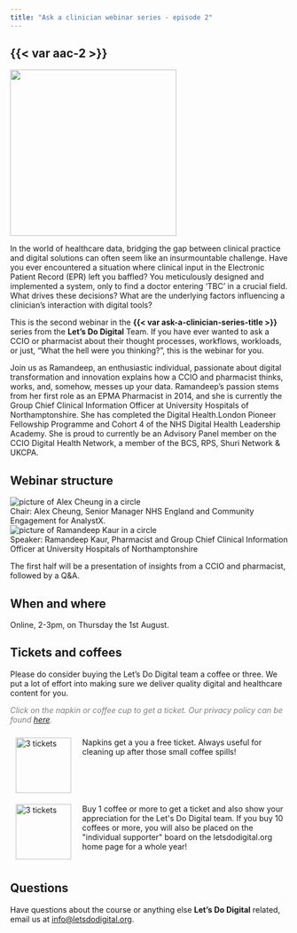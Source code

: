 ```yaml
---
title: "Ask a clinician webinar series - episode 2"
---
```


## {{< var aac-2 >}}

![](/media/drugs-in-a-dish.jpg){height=300px fig-align="center" fig-alt="A pill in each outstretched hand of a male doctor"}

In the world of healthcare data, bridging the gap between clinical practice and digital solutions can often seem like an insurmountable challenge. Have you ever encountered a situation where clinical input in the Electronic Patient Record (EPR) left you baffled? You meticulously designed and implemented a system, only to find a doctor entering 'TBC' in a crucial field. What drives these decisions? What are the underlying factors influencing a clinician's interaction with digital tools?

This is the second webinar in the **{{< var ask-a-clinician-series-title >}}** series from the **Let’s Do Digital** Team. If you have ever wanted to ask a CCIO or pharmacist about their thought processes, workflows, workloads, or just, “What the hell were you thinking?”, this is the webinar for you.

Join us as Ramandeep, an enthusiastic individual, passionate about digital transformation and innovation explains how a CCIO and pharmacist thinks, works, and, somehow, messes up your data. Ramandeep's passion stems from her first role as an EPMA Pharmacist in 2014, and she is currently the Group Chief Clinical Information Officer at University Hospitals of Northamptonshire. She has completed the Digital Health.London Pioneer Fellowship Programme and Cohort 4 of the NHS Digital Health Leadership Academy. She is proud to currently be an Advisory Panel member on the CCIO Digital Health Network, a member of the BCS, RPS, Shuri Network & UKCPA.


## Webinar structure

```{=html}
<div class="agenda-container">
    <div class="agenda-row">
        <div class="agenda-image-container">
            <img src="/media/alex-cheung.png" alt="picture of Alex Cheung in a circle" class="agenda-image">
        </div>
        <div class="agenda-text-container">
            Chair: Alex Cheung, Senior Manager NHS England and Community Engagement for AnalystX.
        </div>
    </div>
</div>
<div class="agenda-container">
    <div class="agenda-row">
        <div class="agenda-image-container">
            <img src="/media/ramandeep-kaur.png" alt="picture of Ramandeep Kaur in a circle" class="agenda-image">
        </div>
        <div class="agenda-text-container">
            Speaker: Ramandeep Kaur, Pharmacist and Group Chief Clinical Information Officer at University Hospitals of Northamptonshire
        </div>
    </div>
</div>
```

The first half will be a presentation of insights from a CCIO and pharmacist, followed by a Q&A.


## When and where

Online, 2-3pm, on Thursday the 1st August.


## Tickets and coffees

Please do consider buying the Let's Do Digital team a coffee or three. We put a lot of effort into making sure we deliver quality digital and healthcare content for you.

```{=html}
<p style="color: grey; font-style: italic;">
Click on the napkin or coffee cup to get a ticket. Our privacy policy can be found <a href="https://letsdodigital.org/privacy-policy.html">here</a>.
</p>

<div style="display: flex; flex-direction: column; width: 100%;">
    <div style="display: flex; flex-direction: row;">
        <div style="display: flex; flex-direction: column; width: 20%; padding: 10px;">
            <a href="https://buymeacoffee.com/letsdodigital/e/262990" style="display: flex; justify-content: center;">
                <img src="/media/green-napkin.png" alt="3 tickets" style="height: 100px;">
            </a>
        </div>
        <div style="display: flex; flex-direction: column; width: 80%; padding: 10px;">
            Napkins get a you a free ticket. Always useful for cleaning up after those small coffee spills!
        </div>
    </div>
    <div style="display: flex; flex-direction: row;">
        <div style="display: flex; flex-direction: column; width: 20%; padding: 10px;">
            <a href="https://buymeacoffee.com/letsdodigital/e/262989" style="display: flex; justify-content: center;">
                <img src="/media/white-paper-coffee-cup.png" alt="3 tickets" style="height: 100px;">
            </a>
        </div>
        <div style="display: flex; flex-direction: column; width: 80%; padding: 10px;">
            Buy 1 coffee or more to get a  ticket and also show your appreciation for the Let's Do Digital team. If you buy 10 coffees or more, you will also be placed on the "individual supporter" board on the letsdodigital.org home page for a whole year!
        </div>
    </div>
</div>
```


## Questions

Have questions about the course or anything else **Let's Do Digital** related, email us at [info@letsdodigital.org](mailto:info@letsdodigital.org).

